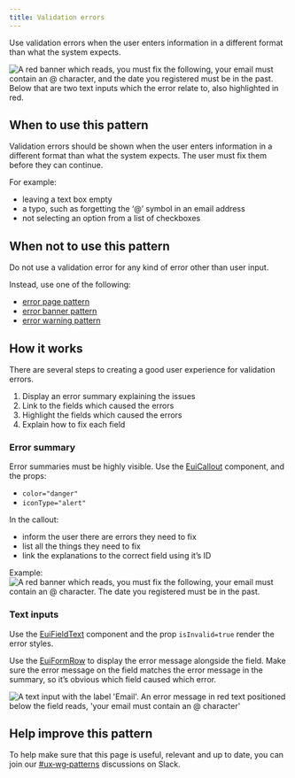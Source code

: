 ```yaml
---
title: Validation errors
---
```


Use validation errors when the user enters information in a different format than what the system expects.

![A red banner which reads, you must fix the following, your email must contain an @ character, and the date you registered must be in the past. Below that are two text inputs which the error relate to, also highlighted in red.](./images/validation-errors.webp)

## When to use this pattern
Validation errors should be shown when the user enters information in a different format than what the system expects. The user must fix them before they can continue.

For example:
- leaving a text box empty
- a typo, such as forgetting the ‘@’ symbol in an email address
- not selecting an option from a list of checkboxes

## When not to use this pattern
Do not use a validation error for any kind of error other than user input.

Instead, use one of the following:
- [error page pattern](./error-page.mdx)
- [error banner pattern](./error-banners.mdx)
- [error warning pattern](./error-warning.mdx)

## How it works
There are several steps to creating a good user experience for validation errors.

1. Display an error summary explaining the issues
2. Link to the fields which caused the errors
3. Highlight the fields which caused the errors
4. Explain how to fix each field

### Error summary
Error summaries must be highly visible. Use the [EuiCallout](../../components/display/callout.mdx) component, and the props:
- `color="danger"`
- `iconType="alert"`

In the callout:
- inform the user there are errors they need to fix
- list all the things they need to fix
- link the explanations to the correct field using it’s ID

Example:
![A red banner which reads, you must fix the following, your email must contain an @ character. The date you registered must be in the past.](./images/error-summary.webp)

### Text inputs
Use the [EuiFieldText](../../components/forms/text/basic.mdx) component and the prop `isInvalid=true` render the error styles.

Use the [EuiFormRow](../../components/forms/form_validation/overview.mdx#EuiFormRow-prop-error) to display the error message alongside the field. Make sure the error message on the field matches the error message in the summary, so it’s obvious which field caused which error.

![A text input with the label 'Email'. An error message in red text positioned below the field reads, 'your email must contain an @ character'](./images/error-validation-text.webp)

## Help improve this pattern

To help make sure that this page is useful, relevant and up to date, you can join our [#ux&#8209;wg&#8209;patterns](https://elastic.slack.com/archives/C049ADQE99S) discussions on Slack.

